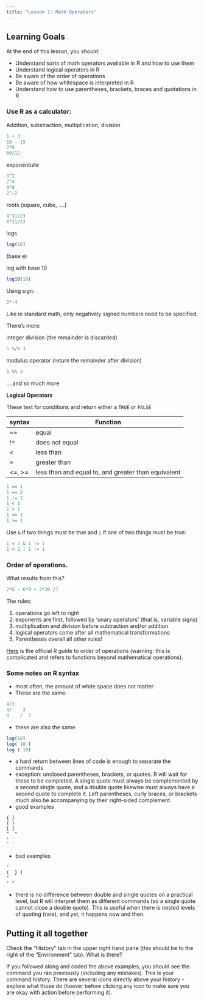 ```yaml
---
title: "Lesson 1: Math Operators"
---
```

::: {.callout-caution collapse="false"}
## Learning Goals

At the end of this lesson, you should: 

* Understand sorts of math operators available in R and how to use them
* Understand logical operators in R
* Be aware of the order of operations
* Be aware of how whitespace is interpreted in R
* Understand how to use parentheses, brackets, braces and quotations in R
:::


### Use R as a calculator:

Addition, substraction, multiplication, division
```r
1 + 3
10 - 15
2*8
60/12
```

exponentiate
```r
3^2
2^4
9^0
2^-2
```

roots (square, cube, ....)

```r
4^(1/2)
8^(1/3)
```

logs
```r
log(10)
```
(base e)

log with base 10

```r
log10(10)
```
Using sign: 
```r
3*-4
```
Like in standard math, only negatively signed numbers need to be specified. 

There's more: 

integer division (the remainder is discarded)
```r
5 %/% 3
```

modulus operator (return the remainder after division)
```r
5 %% 3
```
....and so much more 

**Logical Operators**

These test for conditions and return either a `TRUE` or `FALSE`

| syntax  | Function |
|----------|---------|
| ==    | equal |
| !=    | does not equal |
| < | less than |
| >    | greater than |
| <=, >=   | less than and equal to, and greater than equivalent |

```r
1 == 1
1 == 2
1 != 2
1 < 1
1 > 1
1 <= 1
1 >= 1
```
Use `&` if two things must be true and `|` if one of two things must be true: 
```r
1 < 2 & 1 != 1
1 < 2 | 1 != 1
```


### Order of operations.

What results from this?
```r
2*6 - 6*9 + 3*30 /7
```

The rules:  

1. operations go left to right
2. exponents are first, followed by 'unary operators' (that is, variable signs)
2. multiplication and division before subtraction and/or addition
3. logical operators come after all mathematical transformations
4. Parentheses overall all other rules!


[Here](https://stat.ethz.ch/R-manual/R-devel/library/base/html/Syntax.html) is the official R guide to order of operations (warning: this is complicated and refers to functions beyond mathematical operations). 

### Some notes on R syntax

- most often, the amount of white space does not matter. 
- These are the same:

```r
4/3
4/    3
4    /  3
```

- these are also the same
```r
log(10)
log( 10 )
log ( 10)
```
- a hard return between lines of code is enough to separate the commands
- exception: unclosed parentheses, brackets, or quotes. R will wait for these to be completed. A single quote must always be complemented by a second single quote, and a double quote likewise must always have a second quote to complete it. Left parentheses, curly braces, or brackets much also be accompanying by their right-sided complement. 
- good examples

```
{ }
( )
[ ]
"  "
' '
` `
```

- bad examples
```
'
(  } ] 
"
' "
```

- there is no difference between double and single quotes on a practical level, but R will interpret them as different commands (so a single quote cannot close a double quote). This is useful when there is nested levels of quoting (rare), and yet, it happens now and then.

::: {.callout-tip}
## Putting it all together

Check the "History" tab in the upper right hand pane (this should be to the right of the "Environment" tab). What is there?

If you followed along and coded the above examples, you should see the command you ran previously (including any mistakes). This is your command history. There are several icons directly above your history - explore what those do (hoover before clicking any icon to make sure you are okay with action before performing it). 
:::

